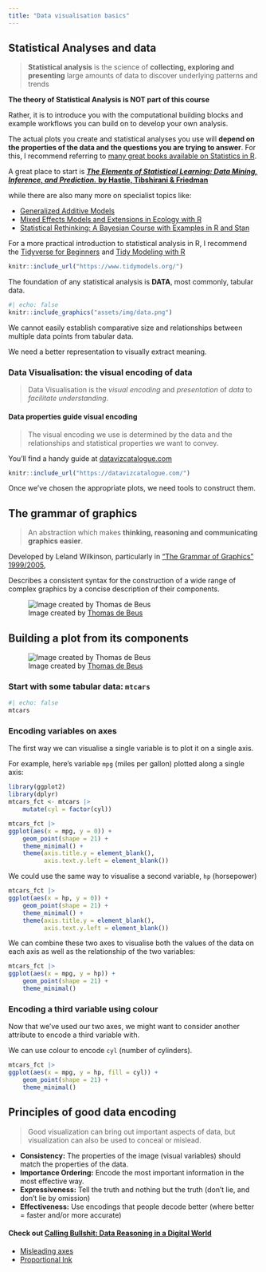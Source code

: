```yaml
---
title: "Data visualisation basics"
---
```


## Statistical Analyses and data

> **Statistical analysis** is the science of **collecting, exploring and presenting** large amounts of data to discover underlying patterns and trends

::: callout-warning
**The theory of Statistical Analysis is NOT part of this course**

Rather, it is to introduce you with the computational building blocks and example workflows you can build on to develop your own analysis.

The actual plots you create and statistical analyses you use will **depend on the properties of the data and the questions you are trying to answer**. For this, I recommend referring to [many great books available on Statistics in R](https://community.rstudio.com/t/book-recommendations-statistics-in-r/10859).

A great place to start is [***The Elements of Statistical Learning: Data Mining, Inference, and Prediction.*** **by Hastie, Tibshirani & Friedman**](https://web.stanford.edu/~hastie/Papers/ESLII.pdf)

while there are also many more on specialist topics like:

-   [Generalized Additive Models](https://books.google.co.uk/books?id=hr17lZC-3jQC&hl=en)
-   [Mixed Effects Models and Extensions in Ecology with R](https://www.springer.com/gp/book/9780387874579)
-   [Statistical Rethinking: A Bayesian Course with Examples in R and Stan](https://xcelab.net/rm/statistical-rethinking/)

For a more practical introduction to statistical analysis in R, I recommend the [Tidyverse for Beginners](https://www.tidyverse.org/learn/) and [Tidy Modeling with R](https://www.tidymodels.org/)

```r
knitr::include_url("https://www.tidymodels.org/")
```
:::

The foundation of any statistical analysis is **DATA**, most commonly, tabular data.

```r
#| echo: false
knitr::include_graphics("assets/img/data.png")
```

::: {.callout-note appearance="minimal" icon="false"}
We cannot easily establish comparative size and relationships between multiple data points from tabular data.

We need a better representation to visually extract meaning.
:::

### Data Visualisation: the visual encoding of data

> Data Visualisation is the *visual encoding* and *presentation* of *data* to *facilitate understanding*.

#### Data properties guide visual encoding

> The visual encoding we use is determined by the data and the relationships and statistical properties we want to convey.

You'll find a handy guide at [datavizcatalogue.com](https://datavizcatalogue.com/)

```r
knitr::include_url("https://datavizcatalogue.com/")
```

Once we've chosen the appropriate plots, we need tools to construct them.

## The grammar of graphics

> An abstraction which makes **thinking, reasoning and communicating graphics easier**.

Developed by Leland Wilkinson, particularly in [“The Grammar of Graphics” 1999/2005](https://onlinelibrary.wiley.com/doi/abs/10.1002/wics.118),

Describes a consistent syntax for the construction of a wide range of complex graphics by a concise description of their components.

![Image created by [Thomas de Beus](https://medium.com/tdebeus/think-about-the-grammar-of-graphics-when-improving-your-graphs-18e3744d8d18)](https://cdn-images-1.medium.com/max/800/1*MMZuYgeC_YjXNC1r4D4sog.png)

## Building a plot from its components

::: {.content-visible unless-format="pdf"}
![Image created by [Thomas de Beus](https://medium.com/tdebeus/think-about-the-grammar-of-graphics-when-improving-your-graphs-18e3744d8d18)](https://cdn-images-1.medium.com/max/800/1*w1RnmuE7VRK9aCAbtW9KAQ.gif)
:::

### Start with some tabular data: `mtcars`

```r
#| echo: false
mtcars
```

### Encoding variables on axes

The first way we can visualise a single variable is to plot it on a single axis.

For example, here's variable `mpg` (miles per gallon) plotted along a single axis:

```r
library(ggplot2)
library(dplyr)
mtcars_fct <- mtcars |>
    mutate(cyl = factor(cyl))

mtcars_fct |>
ggplot(aes(x = mpg, y = 0)) +
    geom_point(shape = 21) +
    theme_minimal() +
    theme(axis.title.y = element_blank(),
          axis.text.y.left = element_blank())
```

We could use the same way to visualise a second variable, `hp` (horsepower)

```r
mtcars_fct |>
ggplot(aes(x = hp, y = 0)) +
    geom_point(shape = 21) +
    theme_minimal() +
    theme(axis.title.y = element_blank(),
          axis.text.y.left = element_blank())
```

We can combine these two axes to visualise both the values of the data on each axis as well as the relationship of the two variables:

```r
mtcars_fct |>
ggplot(aes(x = mpg, y = hp)) +
    geom_point(shape = 21) +
    theme_minimal() 
```

### Encoding a third variable using colour

Now that we've used our two axes, we might want to consider another attribute to encode a third variable with.

We can use colour to encode `cyl` (number of cylinders).

```r
mtcars_fct |>
ggplot(aes(x = mpg, y = hp, fill = cyl)) +
    geom_point(shape = 21) +
    theme_minimal() 
```

## Principles of good data encoding

> Good visualization can bring out important aspects of data, but visualization can also be used to conceal or mislead.

-   **Consistency:** The properties of the image (visual variables) should match the properties of the data.
-   **Importance Ordering:** Encode the most important information in the most effective way.
-   **Expressiveness:** Tell the truth and nothing but the truth (don’t lie, and don’t lie by omission)
-   **Effectiveness:** Use encodings that people decode better (where better = faster and/or more accurate)

::: callout-tip
#### Check out [Calling Bullshit: Data Reasoning in a Digital World](https://callingbullshit.org/)

-   [Misleading axes](https://callingbullshit.org/tools/tools_misleading_axes.html)
-   [Proportional Ink](https://callingbullshit.org/tools/tools_proportional_ink.html)
:::
